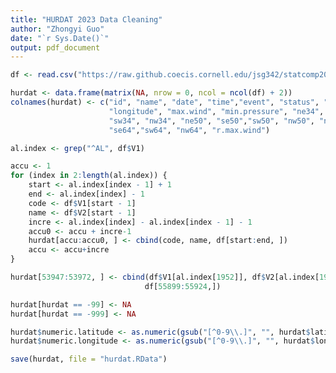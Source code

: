 ```yaml
---
title: "HURDAT 2023 Data Cleaning"
author: "Zhongyi Guo"
date: "`r Sys.Date()`"
output: pdf_document
---
```


```r
df <- read.csv("https://raw.github.coecis.cornell.edu/jsg342/statcomp2023/main/datasets/hurdat2-1851-2022-040723.txt?token=GHSAT0AAAAAAAAANP6TER7C3F5K55R7K7MQZC6SVNQ", header = FALSE, na.strings = "")
```



```r
hurdat <- data.frame(matrix(NA, nrow = 0, ncol = ncol(df) + 2))
colnames(hurdat) <- c("id", "name", "date", "time","event", "status", "latitude",
                      "longitude", "max.wind", "min.pressure", "ne34", "se34",
                      "sw34", "nw34", "ne50", "se50","sw50", "nw50", "ne64", 
                      "se64","sw64", "nw64", "r.max.wind")

al.index <- grep("^AL", df$V1)

accu <- 1
for (index in 2:length(al.index)) {
    start <- al.index[index - 1] + 1
    end <- al.index[index] - 1
    code <- df$V1[start - 1]
    name <- df$V2[start - 1]
    incre <- al.index[index] - al.index[index - 1] - 1
    accu0 <- accu + incre-1
    hurdat[accu:accu0, ] <- cbind(code, name, df[start:end, ])
    accu <- accu+incre
}

hurdat[53947:53972, ] <- cbind(df$V1[al.index[1952]], df$V2[al.index[1952]],
                              df[55899:55924,])
```

```r
hurdat[hurdat == -99] <- NA
hurdat[hurdat == -999] <- NA

hurdat$numeric.latitude <- as.numeric(gsub("[^0-9\\.]", "", hurdat$latitude))
hurdat$numeric.longitude <- as.numeric(gsub("[^0-9\\.]", "", hurdat$longitude)) - 180

save(hurdat, file = "hurdat.RData")
```
